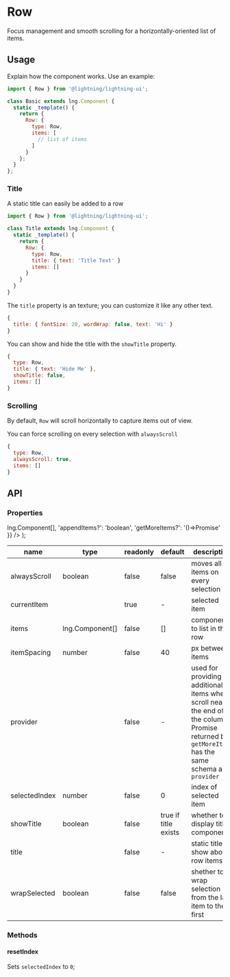
# Row

Focus management and smooth scrolling for a horizontally-oriented list of items.

## Usage

Explain how the component works. Use an example:

```js
import { Row } from '@lightning/lightning-ui';

class Basic extends lng.Component {
  static _template() {
    return {
      Row: {
        type: Row,
        items: [
          // list of items
        ]
      }
    };
  }
};
```

<Preview>
  <Story id="row--basic" />
</Preview>

### Title

A static title can easily be added to a row

```js
import { Row } from '@lightning/lightning-ui';

class Title extends lng.Component {
  static _template() {
    return {
      Row: {
        type: Row,
        title: { text: 'Title Text' }
        items: []
      }
    }
  }
}
```

<Preview>
  <Story id="row--title" />
</Preview>

The `title` property is an <DocsLink id="lng.Text" /> texture; you can customize it like any other text.

```js
{
  title: { fontSize: 20, wordWrap: false, text: 'Hi' }
}
```

You can show and hide the title with the `showTitle` property.

```js
{
  type: Row,
  title: { text: 'Hide Me' },
  showTitle: false,
  items: []
}
```

### Scrolling

By default, `Row` will scroll horizontally to capture items out of view.

<Preview>
  <Story id="row--side-scrolling" />
</Preview>

You can force scrolling on every selection with `alwaysScroll`

```js
{
  type: Row,
  alwaysScroll: true,
  items: []
}
```

## API

### Properties

  <GenericType type="Promise">
    <ObjectFormat object={{
      items: <DocsLink id="lng.Component">lng.Component[]</DocsLink>,
      'appendItems?': 'boolean',
      'getMoreItems?': '()=>Promise'
    }} />
  </GenericType>
);

name|type|readonly|default|description
--|--|--|--|--
alwaysScroll|boolean|false|false|moves all items on every selection
currentItem|<DocsLink id="lng.Component" />|true|-|selected item
items|<DocsLink id="lng.Component">lng.Component[]</DocsLink>|false|[]|components to list in the row
itemSpacing|number|false|40|px between items
provider|<ProviderType />|false|-|used for providing additional items when scroll nears the end of the column.<br />Promise returned by `getMoreItems` has the same schema as `provider`
selectedIndex|number|false|0|index of selected item
showTitle|boolean|false|true if title exists|whether to display title component
title|<DocsLink id="lng.Text" />|false|-|static title to show above row items
wrapSelected|boolean|false|false|shether to wrap selection from the last item to the first

### Methods

#### resetIndex

Sets `selectedIndex` to `0`;
